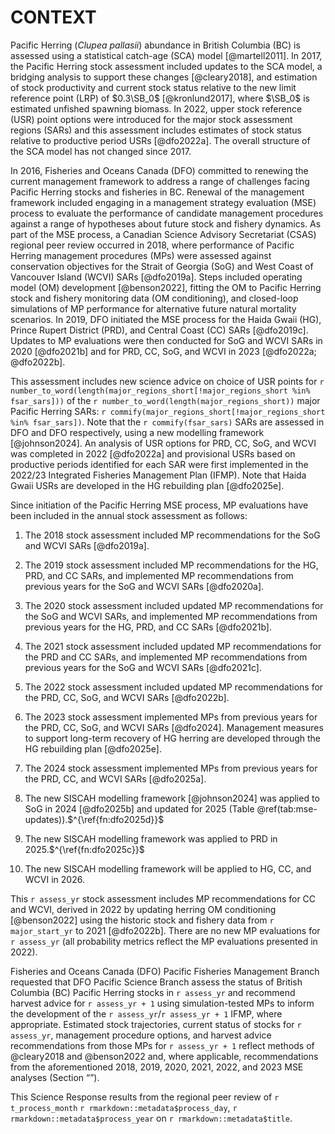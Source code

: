 <!-- For the pre-pub -->
<!-- \textblockcolour{yellow} -->
<!-- \textblockrulecolour{black} -->
<!-- \begin{textblock*}{0.55\textwidth}(12cm,0.3cm) -->
<!-- This document is approved and in pre-publication with CSAS. -->
<!-- As such it is confidential in nature and -->
<!-- cannot be distributed more broadly or -->
<!-- shared with the public on the CSAS website. -->
<!-- \end{textblock*} -->

# CONTEXT\label{sec:context}

Pacific Herring (*Clupea pallasii*) abundance in British Columbia (BC) is
assessed using a statistical catch-age (SCA) model [@martell2011].
In 2017, the Pacific Herring stock assessment included
updates to the SCA model, a bridging analysis 
to support these changes [@cleary2018], and 
estimation of stock productivity and current stock status
relative to the new limit reference point (LRP) of $0.3\SB_0$ [@kronlund2017],
where $\SB_0$ is estimated unfished spawning biomass.
In 2022, upper stock reference (USR) point options
were introduced for the major stock assessment regions (SARs) and
this assessment includes estimates of stock status relative to
productive period USRs [@dfo2022a].
The overall structure of the SCA model has not changed since 2017.

In 2016, Fisheries and Oceans Canada (DFO) committed to
renewing the current management framework to address
a range of challenges facing Pacific Herring stocks and fisheries in BC.
Renewal of the management framework included engaging in
a management strategy evaluation (MSE) process to evaluate
the performance of candidate management procedures against
a range of hypotheses about future stock and fishery dynamics.
As part of the MSE process,
a Canadian Science Advisory Secretariat (CSAS)
regional peer review occurred in 2018,
where performance of Pacific Herring management procedures (MPs) were assessed
against conservation objectives for the
Strait of Georgia (SoG) and West Coast of Vancouver Island (WCVI)
SARs [@dfo2019a].
Steps included operating model (OM) development [@benson2022],
fitting the OM to Pacific Herring stock and fishery monitoring data
(OM conditioning), and
closed-loop simulations of MP performance for alternative
future natural mortality scenarios.
In 2019, DFO initiated the MSE process for the
Haida Gwaii (HG), Prince Rupert District (PRD), and Central Coast (CC)
SARs [@dfo2019c].
Updates to MP evaluations were then conducted for
SoG and WCVI SARs in 2020 [@dfo2021b] and
for PRD, CC, SoG, and WCVI in 2023 [@dfo2022a; @dfo2022b].

This assessment includes new science advice on choice of USR points for
`r number_to_word(length(major_regions_short[!major_regions_short %in% fsar_sars]))`
of the `r number_to_word(length(major_regions_short))` major
Pacific Herring SARs:
`r commify(major_regions_short[!major_regions_short %in% fsar_sars])`.
Note that the `r commify(fsar_sars)` SARs are assessed in
<!-- TODO: Update to @dfo2025c and @dfo2025d when published -->
DFO\footnote{\label{fn:dfo2025c}
DFO. In prep. Prince Rupert District Pacific Herring (\emph{Clupea pallasii})
stock update in 2025.DFO Can. Sci. Advis. Sec. Sci. Advis. Rep.}
and DFO\footnote{\label{fn:dfo2025d}
DFO. In prep. Strait of Georgia Pacific Herring (\emph{Clupea pallasii})
stock update in 2025. DFO Can. Sci. Advis. Sec. Sci. Advis. Rep.}
respectively, using a new modelling framework [@johnson2024].
An analysis of USR options for PRD, CC, SoG, and WCVI was completed in 
2022 [@dfo2022a] and provisional USRs based on productive 
periods identified for each SAR were first implemented in the 2022/23 Integrated 
Fisheries Management Plan (IFMP).
Note that Haida Gwaii USRs are developed in the
HG rebuilding plan [@dfo2025e].

Since initiation of the Pacific Herring MSE process,
MP evaluations have been included in the annual stock assessment as follows:

1. The 2018 stock assessment included
MP recommendations for the SoG and WCVI SARs [@dfo2019a].

1. The 2019 stock assessment included
MP recommendations for the HG, PRD, and CC SARs, and
implemented MP recommendations from previous years for the
SoG and WCVI SARs [@dfo2020a].

1. The 2020 stock assessment included
updated MP recommendations for the SoG and WCVI SARs, and
implemented MP recommendations from previous years for the
HG, PRD, and CC SARs [@dfo2021b].

1. The 2021 stock assessment included
updated MP recommendations for the PRD and CC SARs, and
implemented MP recommendations from previous years for the
SoG and WCVI SARs [@dfo2021c].

1. The 2022 stock assessment included
updated MP recommendations for the PRD, CC, SoG, and WCVI SARs [@dfo2022b].

1. The 2023 stock assessment implemented
MPs from previous years for the PRD, CC, SoG, and WCVI SARs [@dfo2024].
Management measures to support long-term recovery of HG herring 
are developed through the HG rebuilding plan [@dfo2025e].

1. The 2024 stock assessment implemented
MPs from previous years for the PRD, CC, and WCVI SARs [@dfo2025a].

1. The new SISCAH modelling framework [@johnson2024] was applied to SoG in 2024
[@dfo2025b] and updated for 2025
(Table \@ref(tab:mse-updates)).$^{\ref{fn:dfo2025d}}$

1. The new SISCAH modelling framework
was applied to PRD in 2025.$^{\ref{fn:dfo2025c}}$

1. The new SISCAH modelling framework will be applied to
HG, CC, and WCVI in 2026.

This `r assess_yr` stock assessment includes
MP recommendations for CC and WCVI,
derived in 2022 by updating herring OM conditioning [@benson2022] using 
the historic stock and fishery data
from `r major_start_yr` to 2021 [@dfo2022b].
There are no new MP evaluations for `r assess_yr`
(all probability metrics reflect the MP evaluations presented in 2022).

Fisheries and Oceans Canada (DFO) Pacific Fisheries Management Branch requested
that DFO Pacific Science Branch assess the status of
British Columbia (BC) Pacific Herring stocks in `r assess_yr` and
recommend harvest advice for `r assess_yr + 1`
using simulation-tested MPs to inform the development of the
`r assess_yr`/`r assess_yr + 1` IFMP, where appropriate.
Estimated stock trajectories,
current status of stocks for `r assess_yr`,
management procedure options, and
harvest advice recommendations from those MPs for `r assess_yr + 1`
reflect methods of @cleary2018 and @benson2022 and,
where applicable,
recommendations from the aforementioned
2018, 2019, 2020, 2021, 2022, and 2023 MSE analyses
(Section "\nameref{sec:harv-opts}").

<!-- Mandatory last paragraph in this section -->
This Science Response results from the regional peer review of
`r t_process_month` `r rmarkdown::metadata$process_day`,
`r rmarkdown::metadata$process_year` on `r rmarkdown::metadata$title`.
